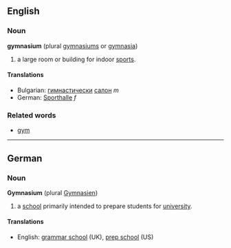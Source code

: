 ==English==
===Noun===
'''gymnasium''' (plural [[gymnasiums]] or [[gymnasia]])

# a large room or building for indoor [[sports]].

====Translations====
*Bulgarian: [[гимнастически]] [[салон]] ''m''
*German: [[Sporthalle]] ''f''

===Related words===

*[[gym]]

----
==German==
===Noun===
'''Gymnasium''' (plural [[Gymnasien]])

# a [[school]] primarily intended to prepare students for [[university]].

====Translations====
*English: [[grammar school]] (UK), [[prep school]] (US)